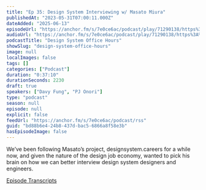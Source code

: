 ```yaml
---
title: "Ep 35: Design System Interviewing w/ Masato Miura"
publishedAt: "2023-05-31T07:00:11.000Z"
dateAdded: "2025-06-13"
episodeUrl: "https://anchor.fm/s/7e0ce6ac/podcast/play/71290138/https%3A%2F%2Fd3ctxlq1ktw2nl.cloudfront.net%2Fstaging%2F2023-4-30%2F1e0a5288-c059-7da9-181e-baf8b0da5bca.mp3"
audioUrl: "https://anchor.fm/s/7e0ce6ac/podcast/play/71290138/https%3A%2F%2Fd3ctxlq1ktw2nl.cloudfront.net%2Fstaging%2F2023-4-30%2F1e0a5288-c059-7da9-181e-baf8b0da5bca.mp3"
podcastTitle: "Design System Office Hours"
showSlug: "design-system-office-hours"
image: null
localImages: false
tags: []
categories: ["Podcast"]
duration: "0:37:10"
durationSeconds: 2230
draft: true
speakers: ["Davy Fung", "PJ Onori"]
type: "podcast"
season: null
episode: null
explicit: false
feedUrl: "https://anchor.fm/s/7e0ce6ac/podcast/rss"
guid: "bd88b6e4-24b8-437d-bac5-6866a8f58e3b"
hasEpisodeImage: false
---
```

We’ve been following Masato’s project, designsystem.careers for a while now, and given the nature of the design job economy, wanted to pick his brain on how we can better interview design system designers and engineers.

[⁠Episode Transcripts⁠](https://docs.google.com/document/d/1eBPOj7pQJBKCsc4uWlMM1XwwfTOLiK7Av_qEbwu2F_M/edit?usp=sharing)

